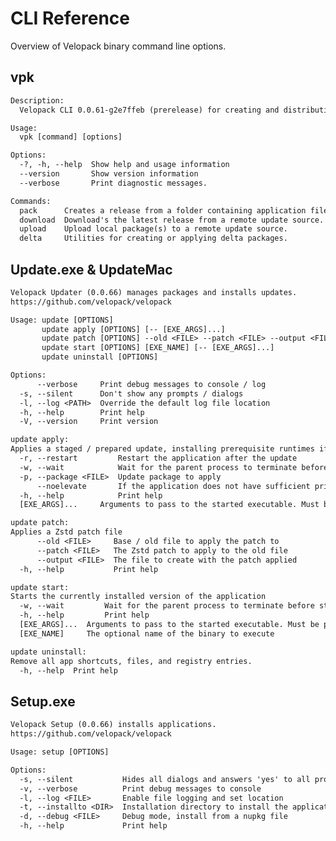 # CLI Reference

<AppliesTo all />
Overview of Velopack binary command line options.

## vpk

```txt
Description:
  Velopack CLI 0.0.61-g2e7ffeb (prerelease) for creating and distributing releases.

Usage:
  vpk [command] [options]

Options:
  -?, -h, --help  Show help and usage information
  --version       Show version information
  --verbose       Print diagnostic messages.

Commands:
  pack      Creates a release from a folder containing application files.
  download  Download's the latest release from a remote update source.
  upload    Upload local package(s) to a remote update source.
  delta     Utilities for creating or applying delta packages.
```

## Update.exe & UpdateMac

```txt
Velopack Updater (0.0.66) manages packages and installs updates.
https://github.com/velopack/velopack

Usage: update [OPTIONS]
       update apply [OPTIONS] [-- [EXE_ARGS]...]
       update patch [OPTIONS] --old <FILE> --patch <FILE> --output <FILE>
       update start [OPTIONS] [EXE_NAME] [-- [EXE_ARGS]...]
       update uninstall [OPTIONS]

Options:
      --verbose     Print debug messages to console / log
  -s, --silent      Don't show any prompts / dialogs
  -l, --log <PATH>  Override the default log file location
  -h, --help        Print help
  -V, --version     Print version

update apply:
Applies a staged / prepared update, installing prerequisite runtimes if necessary
  -r, --restart         Restart the application after the update
  -w, --wait            Wait for the parent process to terminate before applying the update
  -p, --package <FILE>  Update package to apply
      --noelevate       If the application does not have sufficient privileges, do not elevate to admin
  -h, --help            Print help
  [EXE_ARGS]...     Arguments to pass to the started executable. Must be preceeded by '--'.

update patch:
Applies a Zstd patch file
      --old <FILE>     Base / old file to apply the patch to
      --patch <FILE>   The Zstd patch to apply to the old file
      --output <FILE>  The file to create with the patch applied
  -h, --help           Print help

update start:
Starts the currently installed version of the application
  -w, --wait         Wait for the parent process to terminate before starting the application
  -h, --help         Print help
  [EXE_ARGS]...  Arguments to pass to the started executable. Must be preceeded by '--'.
  [EXE_NAME]     The optional name of the binary to execute

update uninstall:
Remove all app shortcuts, files, and registry entries.
  -h, --help  Print help
```

## Setup.exe

```txt
Velopack Setup (0.0.66) installs applications.
https://github.com/velopack/velopack

Usage: setup [OPTIONS]

Options:
  -s, --silent           Hides all dialogs and answers 'yes' to all prompts
  -v, --verbose          Print debug messages to console
  -l, --log <FILE>       Enable file logging and set location
  -t, --installto <DIR>  Installation directory to install the application
  -d, --debug <FILE>     Debug mode, install from a nupkg file
  -h, --help             Print help
```
